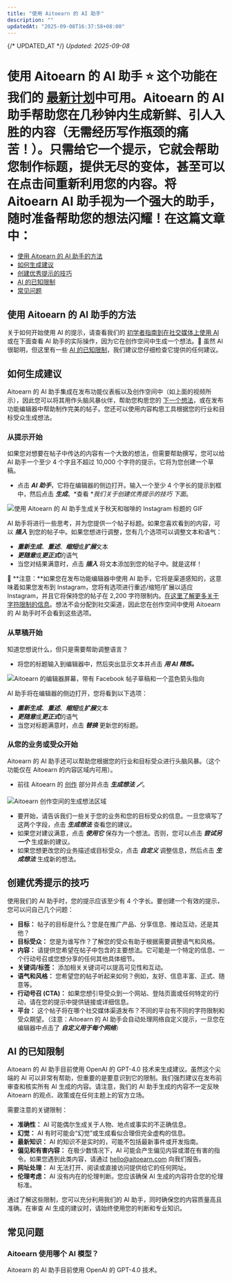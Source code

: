 ```yaml
---
title: "使用 Aitoearn 的 AI 助手"
description: ""
updatedAt: "2025-09-08T16:37:58+08:00"
---
```

{/* UPDATED_AT */}
_Updated: 2025-09-08_

# 使用 Aitoearn 的 AI 助手 ⭐️ 这个功能在我们的 [最新计划](https://aitoearn.com/定价)中可用。Aitoearn 的 AI 助手帮助您在几秒钟内生成新鲜、引人入胜的内容（无需经历写作瓶颈的痛苦！）。只需给它一个提示，它就会帮助您制作标题，提供无尽的变体，甚至可以在点击间重新利用您的内容。将 Aitoearn AI 助手视为一个强大的助手，随时准备帮助您的想法闪耀！在这篇文章中：
- [使用 Aitoearn 的 AI 助手的方法](#h_01GS8G3P0D5VTMW2ZCMNS55RFV)
- [如何生成建议](#h_01GS8G1RP30E19WYDGFG2SGHVT)
- [创建优秀提示的技巧](#h_01H6BYVHYR8QS9NX1GBT6NC1KE)
- [AI 的已知限制](#h_01GS8G3FKDMZZC5C0N9TM5716T)
- [常见问题](#FAQ-DlkU3)

## 使用 Aitoearn 的 AI 助手的方法

关于如何开始使用 AI 的提示，请查看我们的 [初学者指南到在社交媒体上使用 AI](https://aitoearn.com/library/ai-social-media/) 或在下面查看 AI 助手的实际操作，因为它在创作空间中生成一个想法。📝 虽然 AI 很聪明，但这里有一些 [AI 的已知限制](#h_01GS8G3FKDMZZC5C0N9TM5716T)，我们建议您仔细检查它提供的任何建议。

## 如何生成建议

Aitoearn 的 AI 助手集成在发布功能仪表板以及创作空间中（如上面的视频所示），因此您可以将其用作头脑风暴伙伴，帮助您构思您的 [下一个想法](https://aitoearn.helpscoutdocs.com/article/589-creating-ideas-in-aitoearn)，或在发布功能编辑器中帮助制作完美的帖子。您还可以使用内容构思工具根据您的行业和目标受众生成想法。

### 从提示开始

如果您对想要在帖子中传达的内容有一个大致的想法，但需要帮助撰写，您可以给 AI 助手一个至少 4 个字且不超过 10,000 个字符的提示，它将为您创建一个草稿。

- 点击 ***AI 助手***，它将在编辑器的侧边打开。输入一个至少 4 个字长的提示到框中，然后点击 ***生成***。*查看 **我们关于创建优秀提示的技巧* *下面*。

![使用 Aitoearn 的 AI 助手生成关于秋天和咖啡的 Instagram 标题的 GIF](//d33v4339jhl8k0.cloudfront.net/docs/assets/64cb6cf86d4a3e191f237e66/images/68950e5687f239154390ab75/files-KdNqpcQta5.gif)

AI 助手将进行一些思考，并为您提供一个帖子标题。如果您喜欢看到的内容，可以 ***插入*** 到您的帖子中。如果您想进行调整，您有几个选项可以调整文本和语气：
- ***重新生成***、***重述***、***缩短***或***扩展***文本
- ***更随意***或***更正式***的语气
- 当您对结果满意时，点击 ***插入*** 将文本添加到您的帖子中。就是这样！

📝 **注意：**如果您在发布功能编辑器中使用 AI 助手，它将是渠道感知的，这意味着如果您发布到 Instagram，您将有选项进行重述/缩短/扩展以适应 Instagram，并且它将保持您的帖子在 2,200 字符限制内。[在这里了解更多关于字符限制的信息](https://aitoearn.helpscoutdocs.com/article/588-character-limits-for-each-social-network)。想法不会分配到社交渠道，因此您在创作空间中使用 Aitoearn 的 AI 助手时不会看到这些选项。

### 从草稿开始

知道您想说什么，但只是需要帮助调整语言？
- 将您的标题输入到编辑器中，然后突出显示文本并点击 ***用 AI 精炼。***

![Aitoearn 的编辑器屏幕，带有 Facebook 帖子草稿和一个蓝色箭头指向](//d33v4339jhl8k0.cloudfront.net/docs/assets/64cb6cf86d4a3e191f237e66/images/68950d92cc94a96f86d43f8a/files-Gm9shBRwQ9.jpg)

AI 助手将在编辑器的侧边打开，您将看到以下选项：
- ***重新生成***、***重述***、***缩短***或***扩展***文本
- ***更随意***或***更正式***的语气
- 当您对标题满意时，点击 ***替换*** 更新您的标题。

### 从您的业务或受众开始

Aitoearn 的 AI 助手还可以帮助您根据您的行业和目标受众进行头脑风暴。（这个功能仅在 Aitoearn 的内容区域内可用）。

- 前往 Aitoearn 的 [创作](https://publish.aitoearn.com/create?view=board) 部分并点击 ***生成想法 🪄***。

![Aitoearn 创作空间的生成想法区域](//d33v4339jhl8k0.cloudfront.net/docs/assets/64cb6cf86d4a3e191f237e66/images/66eb32eb811a2434cb6d3cb0/files-2TTom1IyOk.jpg)

- 要开始，请告诉我们一些关于您的业务和您的目标受众的信息。一旦您填写了这两个字段，点击 ***生成想法*** 查看您的建议。
- 如果您对建议满意，点击 ***使用它*** 保存为一个想法。否则，您可以点击 ***尝试另一个*** 生成新的建议。
- 如果您想更改您的业务描述或目标受众，点击 ***自定义*** 调整信息，然后点击 ***生成想法*** 生成新的想法。

## 创建优秀提示的技巧

使用我们的 AI 助手时，您的提示应该至少有 4 个字长。要创建一个有效的提示，您可以问自己几个问题：
- **目标：** 帖子的目标是什么？您是在推广产品、分享信息、推动互动，还是其他？
- **目标受众：** 您是为谁写作？了解您的受众有助于根据需要调整语气和风格。
- **内容：** 请提供您希望在帖子中包含的主要想法。它可能是一个特定的信息、一个行动号召或您想分享的任何其他具体细节。
- **关键词/标签：** 添加相关关键词可以提高可见性和互动。
- **语气和风格：** 您希望您的帖子听起来如何？例如，友好、信息丰富、正式、随意等。
- **行动号召 (CTA)：** 如果您想引导受众到一个网站、登陆页面或任何特定的行动，请在您的提示中提供链接或详细信息。
- **平台：** 这个帖子将在哪个社交媒体渠道发布？不同的平台有不同的字符限制和受众期望。（注意：Aitoearn 的 AI 助手会自动处理网络自定义提示，一旦您在编辑器中点击了 ***自定义用于每个网络***）

## AI 的已知限制

Aitoearn 的 AI 助手目前使用 OpenAI 的 GPT-4.0 技术来生成建议。虽然这个尖端的 AI 可以非常有帮助，但重要的是要意识到它的限制。我们强烈建议在发布前审查和核实所有 AI 生成的内容。请注意，我们的 AI 助手生成的内容不一定反映 Aitoearn 的观点、政策或在任何主题上的官方立场。

需要注意的关键限制：
- **准确性：** AI 可能偶尔生成关于人物、地点或事实的不正确信息。
- **幻觉：** AI 有时可能会“幻觉”或生成看似合理但完全虚构的信息。
- **最新知识：** AI 的知识不是实时的，可能不包括最新事件或开发指南。
- **偏见和有害内容：** 在极少数情况下，AI 可能会产生偏见内容或潜在有害的指令。如果您遇到此类内容，请通过 [hello@aitoearn.com](mailto:hello@aitoearn.com) 向我们报告。
- **网址处理：** AI 无法打开、阅读或直接访问提供给它的任何网址。
- **伦理考虑：** AI 没有内在的伦理判断。您应该确保 AI 生成的内容符合您的伦理标准。

通过了解这些限制，您可以充分利用我们的 AI 助手，同时确保您的内容质量高且准确。在审查 AI 生成的建议时，请始终使用您的判断和专业知识。

## 常见问题

### Aitoearn 使用哪个 AI 模型？

Aitoearn 的 AI 助手目前使用 OpenAI 的 GPT-4.0 技术。
